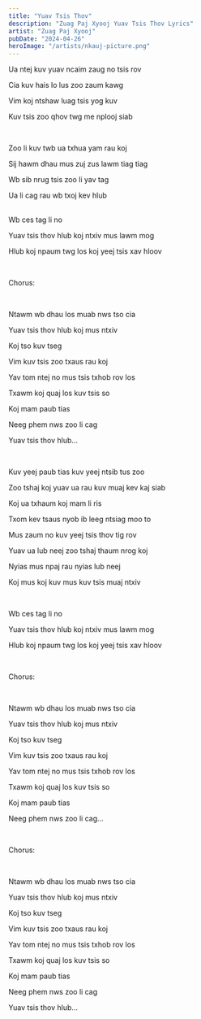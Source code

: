 ```yaml
---
title: "Yuav Tsis Thov"
description: "Zuag Paj Xyooj Yuav Tsis Thov Lyrics"
artist: "Zuag Paj Xyooj"
pubDate: "2024-04-26"
heroImage: "/artists/nkauj-picture.png"
---
```


Ua ntej kuv yuav ncaim zaug no tsis rov

Cia kuv hais lo lus zoo zaum kawg

Vim koj ntshaw luag tsis yog kuv

Kuv tsis zoo qhov twg me nplooj siab

<br />

Zoo li kuv twb ua txhua yam rau koj

Sij hawm dhau mus zuj zus lawm tiag tiag

Wb sib nrug tsis zoo li yav tag

Ua li cag rau wb txoj kev hlub

<br />
Wb ces tag li no

Yuav tsis thov hlub koj ntxiv mus lawm mog

Hlub koj npaum twg los koj yeej tsis xav hloov

<br />

Chorus:

<br />

Ntawm wb dhau los muab nws tso cia

Yuav tsis thov hlub koj mus ntxiv

Koj tso kuv tseg

Vim kuv tsis zoo txaus rau koj

Yav tom ntej no mus tsis txhob rov los

Txawm koj quaj los kuv tsis so

Koj mam paub tias

Neeg phem nws zoo li cag

Yuav tsis thov hlub...

<br />

Kuv yeej paub tias kuv yeej ntsib tus zoo

Zoo tshaj koj yuav ua rau kuv muaj kev kaj siab

Koj ua txhaum koj mam li ris

Txom kev tsaus nyob ib leeg ntsiag moo to

Mus zaum no kuv yeej tsis thov tig rov

Yuav ua lub neej zoo tshaj thaum nrog koj

Nyias mus npaj rau nyias lub neej

Koj mus koj kuv mus kuv tsis muaj ntxiv

<br />

Wb ces tag li no

Yuav tsis thov hlub koj ntxiv mus lawm mog

Hlub koj npaum twg los koj yeej tsis xav hloov

<br />

Chorus:

<br />

Ntawm wb dhau los muab nws tso cia

Yuav tsis thov hlub koj mus ntxiv

Koj tso kuv tseg

Vim kuv tsis zoo txaus rau koj

Yav tom ntej no mus tsis txhob rov los

Txawm koj quaj los kuv tsis so

Koj mam paub tias

Neeg phem nws zoo li cag...

<br />

Chorus:

<br />

Ntawm wb dhau los muab nws tso cia

Yuav tsis thov hlub koj mus ntxiv

Koj tso kuv tseg

Vim kuv tsis zoo txaus rau koj

Yav tom ntej no mus tsis txhob rov los

Txawm koj quaj los kuv tsis so

Koj mam paub tias

Neeg phem nws zoo li cag

Yuav tsis thov hlub...
